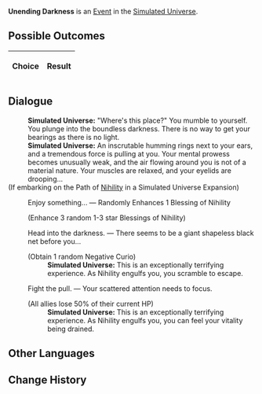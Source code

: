 {{Simulated Universe Event Infobox
|title         = Unending Darkness
|image         = Random Event Normal.png
|type          =
|domains_su    = <<DOMAINS_SU>>
|domains_ext   = <<DOMAINS_EXT>>
|domains_swarm = <<DOMAINS_SWARM>>
|domains_gng   = <<DOMAINS_GNG>>
|requirements  =
|prev          = 
|next          = 
|indexRewards  =
|characters    =
}}
'''Unending Darkness''' is an [[Simulated Universe/Events|Event]] in the [[Simulated Universe]].

==Possible Outcomes==
{| class="article-table"
!Choice
!Result

|}

<!--
==Gameplay Notes==

-->
==Dialogue==
{{Dialogue Start}}
:'''Simulated Universe:''' "Where's this place?" You mumble to yourself. You plunge into the boundless darkness. There is no way to get your bearings as there is no light.
:'''Simulated Universe:''' An inscrutable humming rings next to your ears, and a tremendous force is pulling at you. Your mental prowess becomes unusually weak, and the air flowing around you is not of a material nature. Your muscles are relaxed, and your eyelids are drooping...
;(If embarking on the Path of [[Simulated Universe/Paths#Nihility|Nihility]] in a Simulated Universe Expansion)
:{{Icon/Dark|Path Nihility Small.png|20}} Enjoy something... &mdash; Randomly Enhances 1 Blessing of Nihility
:;(Enhance 3 random 1-3 star Blessings of Nihility)
:{{DIcon|Star}} Head into the darkness. &mdash; There seems to be a giant shapeless black net before you...
:;(Obtain 1 random Negative Curio)
::'''Simulated Universe:''' This is an exceptionally terrifying experience. As Nihility engulfs you, you scramble to escape.
:{{DIcon|Star}} Fight the pull. &mdash; Your scattered attention needs to focus.
:;(All allies lose 50% of their current HP)
::'''Simulated Universe:''' This is an exceptionally terrifying experience. As Nihility engulfs you, you can feel your vitality being drained.
{{Dialogue End}}

==Other Languages==
{{Other Languages
|zhs   = 无尽黑暗
|zht   = 無盡黑暗
|ja    = 果て無き暗闇
|ko    = 끝없는 어둠
|es    = Oscuridad infinita
|fr    = Ténèbres infinies
|ru    = Бескрайняя тьма
|th    = ความมืดที่ไม่สิ้นสุด
|vi    = Bóng Đêm Vô Tận
|de    = Endlose Dunkelheit
|id    = Kegelapan Tanpa Akhir
|pt    = Escuridão Infinita
}}

==Change History==
{{Change History|1.0}}
